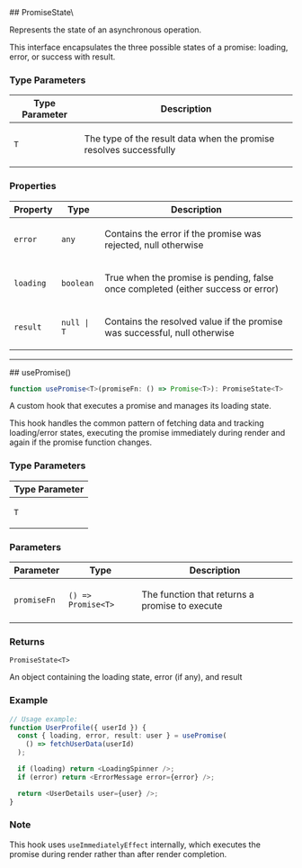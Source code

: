 
[//]: # (Do not edit directly)
[//]: # (Generated by the Cocokits TypeDoc custom theme on Tue Mar 25 2025)



<Meta title='Utils/Use Promise'/>
<MdxPage breadcrumb='Utils' title='Use Promise' tocItems={tocItems} hideThemeSwitcher={true}>
<div>
</div><div id="selection_promisestatet">
## PromiseState\<T\>

Represents the state of an asynchronous operation.

This interface encapsulates the three possible states of a promise:
loading, error, or success with result.

### Type Parameters

<div class="arg-type-table-wrapper">
<table class="arg-type-table arg-type-table--full-width">
<thead>
<tr>
<th>Type Parameter</th>
<th class="description-column">Description</th>
</tr>
</thead>
<tbody>
<tr>
<td>

`T`

</td>
<td>

The type of the result data when the promise resolves successfully

</td>
</tr>
</tbody>
</table>
</div>

### Properties

<div class="arg-type-table-wrapper">
<table class="arg-type-table arg-type-table--full-width">
<thead>
<tr>
<th>Property</th>
<th>Type</th>
<th class="description-column">Description</th>
</tr>
</thead>
<tbody>
<tr>
<td>

`error`

</td>
<td>

`any`

</td>
<td>

Contains the error if the promise was rejected, null otherwise

</td>
</tr>
<tr>
<td>

`loading`

</td>
<td>

`boolean`

</td>
<td>

True when the promise is pending, false once completed (either success or error)

</td>
</tr>
<tr>
<td>

`result`

</td>
<td>

`null | T`

</td>
<td>

Contains the resolved value if the promise was successful, null otherwise

</td>
</tr>
</tbody>
</table>
</div>

***

</div><div id="selection_usepromise">
## usePromise()

```ts
function usePromise<T>(promiseFn: () => Promise<T>): PromiseState<T>
```

A custom hook that executes a promise and manages its loading state.

This hook handles the common pattern of fetching data and tracking loading/error states,
executing the promise immediately during render and again if the promise function changes.

### Type Parameters

<div class="arg-type-table-wrapper">
<table class="arg-type-table arg-type-table--full-width">
<thead>
<tr>
<th>Type Parameter</th>
</tr>
</thead>
<tbody>
<tr>
<td>

`T`

</td>
</tr>
</tbody>
</table>
</div>

### Parameters

<div class="arg-type-table-wrapper">
<table class="arg-type-table arg-type-table--full-width">
<thead>
<tr>
<th>Parameter</th>
<th>Type</th>
<th class="description-column">Description</th>
</tr>
</thead>
<tbody>
<tr>
<td>

`promiseFn`

</td>
<td>

`() => Promise<T>`

</td>
<td>

The function that returns a promise to execute

</td>
</tr>
</tbody>
</table>
</div>

### Returns

`PromiseState<T>`

An object containing the loading state, error (if any), and result

### Example

```ts
// Usage example:
function UserProfile({ userId }) {
  const { loading, error, result: user } = usePromise(
    () => fetchUserData(userId)
  );

  if (loading) return <LoadingSpinner />;
  if (error) return <ErrorMessage error={error} />;

  return <UserDetails user={user} />;
}
```

### Note

This hook uses `useImmediatelyEffect` internally, which executes the promise
during render rather than after render completion.

</div>
</MdxPage>
